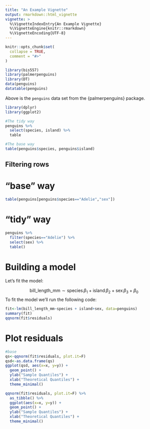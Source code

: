 ```yaml
---
title: "An Example Vignette"
output: rmarkdown::html_vignette
vignette: >
  %\VignetteIndexEntry{An Example Vignette}
  %\VignetteEngine{knitr::rmarkdown}
  %\VignetteEncoding{UTF-8}
---
```


```r
knitr::opts_chunk$set(
  collapse = TRUE,
  comment = "#>"
)
```



```r
library(bis557)
library(palmerpenguins)
library(DT)
data(penguins)
datatable(penguins)
```

Above is the `penguins` data set from the {palmerpenguins} package.


```r
library(dplyr)
library(ggplot2)
```

```r
#The tidy way
penguins %>% 
  select(species, island) %>% 
  table

#The base way
table(penguins$species, penguins$island)
```

## Filtering rows

# "base" way
```r
table(penguins[penguins$species=="Adelie","sex"])
```

# "tidy" way
```r
penguins %>% 
  filter(species=="Adelie") %>% 
  select(sex) %>% 
  table()
```

# Building a model

Let's fit the model: 

$$
\text{bill_length_mm} \sim \text{species} \, \beta_1 + \text{island} \, \beta_2 + \text{sex} \, \beta_3 + \beta_0
$$
To fit the model we'll run the following code: 

```r
fit<-lm(bill_length_mm~species + island+sex, data=penguins)
summary(fit)
qqnorm(fit$residuals)
```

# Plot residuals


```r
#base
qs<-qqnorm(fit$residuals, plot.it=F)
qsd<-as.data.frame(qs)
ggplot(qsd, aes(x=x, y=y)) + 
  geom_point() + 
  ylab("Sample Quantiles") + 
  xlab("Theoretical Quantiles") + 
  theme_minimal()
```

```r
qqnorm(fit$residuals, plot.it=F) %>% 
  as_tibble() %>% 
  ggplot(aes(x=x, y=y)) + 
  geom_point() + 
  ylab("Sample Quantiles") + 
  xlab("Theoretical Quantiles") + 
  theme_minimal()
```

